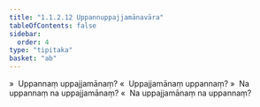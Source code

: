 ```yaml
---
title: "1.1.2.12 Uppannuppajjamānavāra"
tableOfContents: false
sidebar:
  order: 4
type: "tipitaka"
basket: "ab"
---
```



<DynamicBreadcrumb />

<Division number="38">

<Paragraph number="158">
»  Uppannaṃ uppajjamānaṃ?
</Paragraph>

<Paragraph number="159">
«  Uppajjamānaṃ uppannaṃ?
</Paragraph>

<Paragraph number="160">
»  Na uppannaṃ na uppajjamānaṃ?
</Paragraph>

<Paragraph number="161">
«  Na uppajjamānaṃ na uppannaṃ?
</Paragraph>
</Division>